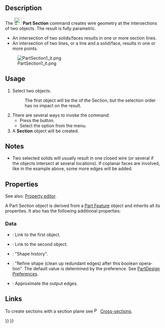 <languages/>

<div lang="en" dir="ltr" class="mw-content-ltr">
{{Docnav
|[[Part_Sweep|Sweep]]
|[[Part_CrossSections|CrossSections]]
|[[Part_Workbench|Part]]
|IconL=Part_Sweep.svg
|IconR=Part_CrossSections.svg
|IconC=Workbench_Part.svg
}}
</div>

<div lang="en" dir="ltr" class="mw-content-ltr">
{{GuiCommand
|Name=Part Section
|MenuLocation=Part → Section
|Workbenches=[[Part_Workbench|Part]]
|SeeAlso=[[Part_CrossSections|Part CrossSections]]
}}
</div>

<div lang="en" dir="ltr" class="mw-content-ltr">
==Description==
</div> 

<div lang="en" dir="ltr" class="mw-content-ltr">
The [[Image:Part_Section.svg|24px|link=]] '''Part Section''' command creates wire geometry at the intersections of two objects. The result is fully parametric.
</div>

<div lang="en" dir="ltr" class="mw-content-ltr">
* An intersection of two solids/faces results in one or more section lines.
* An intersection of two lines, or a line and a solid/face, results in one or more points.
</div>

[[Image:PartSection1_it.png]]
<div lang="en" dir="ltr" class="mw-content-ltr">
{{Caption|A cube sectioned with a cylinder}}
</div>

<div lang="en" dir="ltr" class="mw-content-ltr">
==Usage==
</div>

<div lang="en" dir="ltr" class="mw-content-ltr">
# Select two objects.
#: The first object will be the {{PropertyData|Base}} of the Section, but the selection order has no impact on the result.
# There are several ways to invoke the command:
#* Press the {{Button|[[Image:Part_Section.svg|16px|link=]] [[Part_Section|Section]]}} button.
#* Select the {{MenuCommand|Part → [[Image:Part_Section.svg|16px|link=]] Section}} option from the menu.
# A '''Section''' object will be created.
</div>

<div lang="en" dir="ltr" class="mw-content-ltr">
==Notes==
</div>

<div lang="en" dir="ltr" class="mw-content-ltr">
* Two selected solids will usually result in one closed wire (or several if the objects intersect at several locations). If coplanar faces are involved, like in the example above, some more edges will be added.
</div>

<div lang="en" dir="ltr" class="mw-content-ltr">
==Properties==
</div>

<div lang="en" dir="ltr" class="mw-content-ltr">
See also: [[Property_editor|Property editor]].
</div>

<div lang="en" dir="ltr" class="mw-content-ltr">
A Part Section object is derived from a [[Part_Feature|Part Feature]] object and inherits all its properties. It also has the following additional properties:
</div>

<div lang="en" dir="ltr" class="mw-content-ltr">
===Data===
</div>

<div lang="en" dir="ltr" class="mw-content-ltr">
{{Properties_Title|Base}}
</div>

<div lang="en" dir="ltr" class="mw-content-ltr">
* {{PropertyData|Base|Link}}: Link to the first object.
* {{PropertyData|Tool|Link}}: Link to the second object.
</div>

<div lang="en" dir="ltr" class="mw-content-ltr">
{{Properties_Title|Boolean}}
</div>

<div lang="en" dir="ltr" class="mw-content-ltr">
* {{PropertyData|History|ShapeHistory|hidden}}: "Shape history".
* {{PropertyData|Refine|Bool}}: "Refine shape (clean up redundant edges) after this boolean operation". The default value is determined by the {{MenuCommand|Automatically refine model after sketch-based operation}} preference. See [[PartDesign_Preferences#General|PartDesign Preferences]].
</div>

<div lang="en" dir="ltr" class="mw-content-ltr">
{{Properties_Title|Section}}
</div>

<div lang="en" dir="ltr" class="mw-content-ltr">
* {{PropertyData|Approximation|Bool}}: Approximate the output edges.
</div>

<div lang="en" dir="ltr" class="mw-content-ltr">
==Links==
</div>

<div lang="en" dir="ltr" class="mw-content-ltr">
To create sections with a section plane see [[Image:Part_CrossSections.svg|16px|link=Part_CrossSections]] [[Part_CrossSections|Cross-sections]].
</div>


<div lang="en" dir="ltr" class="mw-content-ltr">
{{Docnav
|[[Part_Sweep|Sweep]]
|[[Part_CrossSections|CrossSections]]
|[[Part_Workbench|Part]]
|IconL=Part_Sweep.svg
|IconR=Part_CrossSections.svg
|IconC=Workbench_Part.svg
}}
</div>

{{Part Tools navi{{#translation:}}}}
{{Userdocnavi{{#translation:}}}}
{{clear}}
